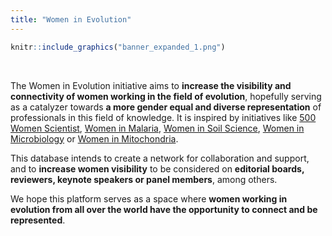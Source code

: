 ```yaml
---
title: "Women in Evolution"
---
```


```r
knitr::include_graphics("banner_expanded_1.png")
```

<!-- Global site tag (gtag.js) - Google Analytics -->
<script async src="https://www.googletagmanager.com/gtag/js?id=UA-168723787-1"></script>
<script>
  window.dataLayer = window.dataLayer || [];
  function gtag(){dataLayer.push(arguments);}
  gtag('js', new Date());

  gtag('config', 'UA-168723787-1');
</script>

<br>

The Women in Evolution initiative aims to **increase the visibility and connectivity of women working in the field of evolution**, hopefully serving as a catalyzer towards **a more gender equal and diverse representation** of professionals in this field of knowledge. It is inspired by initiatives like [500 Women Scientist](https://500womenscientists.org/), [Women in Malaria](https://womeninmalaria.weebly.com/), [Women in Soil Science](https://franciskadevries.wordpress.com/women-in-soil-science/), [Women in Microbiology](https://microbiomedigest.com/sample-page/women-in-microbiology-for-keynote-lectures/) or [Women in Mitochondria](https:/womeninmitochondrial.org).

This database intends to create a network for collaboration and support, and to **increase women visibility** to be considered on **editorial boards, reviewers, keynote speakers or panel members**, among others.

We hope this platform serves as a space where **women working in evolution from all over the world have the opportunity to connect and be represented**.
